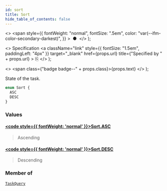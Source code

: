 ```yaml
---
id: sort
title: Sort
hide_table_of_contents: false
---
```


  <>
    <span
      style={{
        fontWeight: "normal",
        fontSize: ".5em",
        color: "var(--ifm-color-secondary-darkest)",
      }}
    >
      &nbsp;●&nbsp;
    </span>
  </>
);

  <>
    Specification
    <a
      className="link"
      style={{ fontSize: "1.5em", paddingLeft: "4px" }}
      target="_blank"
      href={props.url}
      title={"Specified by " + props.url}
    >
      ⎘
    </a>
  </>
);

  <>
    <span class={"badge badge--" + props.class}>{props.text}</span>
  </>
);

State of the task.

```graphql
enum Sort {
  ASC
  DESC
}
```

### Values

#### [<code style={{ fontWeight: 'normal' }}>Sort.<b>ASC</b></code>](#)

> Ascending

#### [<code style={{ fontWeight: 'normal' }}>Sort.<b>DESC</b></code>](#)

> Descending

### Member of

[`TaskQuery`](/apis-tools/tasklist-api/inputs/task-query.mdx) <Badge class="secondary" text="input"/>
